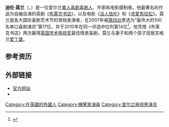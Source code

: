 {{noteTA
|G1=Movie
|G2=Show
|1=zh-cn:僵尸肖恩; zh-tw:活人甡吃; zh-hk:笑死人凶間;
|2=zh-cn:胖男孩快跑; zh-tw:求愛馬拉松; zh-hk:走得麼新郎哥;
}}
{{Infobox comedian
| name              = 迪伦·莫兰<br>{{lang|en|Dylan Moran}}
| image             = Dylan Moran Melbourne.jpg
| imagesize         = 225px
| caption           = 摄于2006年4月
| birth_date        = {{Birth date and age|1971|11|3|df=y}}
| birth_place       = 爱尔兰[[米斯郡|米斯郡]][[納文|納文]]
| death_date        =
| death_place       =
| medium            = [[单口喜剧|单口喜剧]]、[[电影|电影]]、[[电视|电视]]
| nationality       = [[爱尔兰|爱尔兰]]
| active            = 1992年至今
| genre             = {{link-en|观察型喜剧|Observational comedy}}、[[冷面笑匠|冷面笑匠]]、[[讽刺|讽刺]]、[[超现实幽默|超现实幽默]]
| notable_work      = 
| website           = {{url|http://www.dylanmoran.com/}}
| footnotes         = 皮埃尔喜剧奖最年轻的获奖者（1996）
}}
'''迪伦·莫兰'''（{{lang-en|'''Dylan Moran'''}}，{{bd|1971年|11月3日|}}）是一位爱尔兰[[單人喜劇|單人喜劇]][[喜劇人|喜劇人]]、作家和电影摄制者。他最著名的作品为自编自演的英剧《[[布莱克书店|布莱克书店]]》，以及电影《[[活人甡吃|活人甡吃]]》和《[[求愛馬拉松|求愛馬拉松]]》。莫兰是各大国际喜剧艺术节的常规表演者，在2007年被[[第四台_(英國)|第四台]]票选为“最伟大的100名单口喜剧演员”第17位，并于2010年在同一评选中位列第14位<ref>{{cite web|title= 100 Greatest Comedy Comedy Stand-ups|url= http://www.channel4.com/programmes/the-100-greatest-stand-ups/articles/greatest-stand-ups-of-all-time|work= [[Channel4.com|Channel4.com]]|date= n.d.|accessdate= 26 July 2007|archive-date= 2013-06-23|archive-url= https://web.archive.org/web/20130623214118/http://www.channel4.com/programmes/the-100-greatest-stand-ups/articles/greatest-stand-ups-of-all-time|dead-url= no}}</ref>。他凭借《布莱克书店》两次赢得[[英国学术电视奖|英国学术电视奖]]最佳情景喜剧。莫兰与妻子和两个孩子现居苏格兰[[爱丁堡|爱丁堡]]。

== 参考资历 ==
{{Reflist}}

== 外部链接 ==
*[http://www.dylanmoran.com 官方网站] {{Wayback|url=http://www.dylanmoran.com/ |date=20150404014930 }}
*{{IMDb name|id=0602836}}

{{Authority control}}
{{DEFAULTSORT:Moran, Dylan}}
[[Category:在英國的外國人|Category:在英國的外國人]]
[[Category:棟篤笑演員|Category:棟篤笑演員]]
[[Category:爱尔兰电视男演员|Category:爱尔兰电视男演员]]